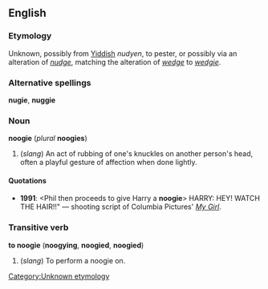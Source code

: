 ==English==
===Etymology===
Unknown, possibly from [[Yiddish]] ''nudyen'', to pester, or possibly via an alteration of ''[[nudge]]'', matching the alteration of ''[[wedge]]'' to ''[[wedgie]]''.<!--this belongs under the etymology of "nudge": originally from Latin ''nugae'',  "trifling matters."--> [[Category:Unknown etymology]]

===Alternative spellings===
'''nugie''', '''nuggie'''

===Noun===
'''noogie''' (''plural'' '''noogies''')

#(''slang'') An act of rubbing of one's knuckles on another person's head, often a playful gesture of affection when done lightly.

====Quotations====
*'''1991''': <Phil then proceeds to give Harry a '''noogie'''> HARRY: HEY! WATCH THE HAIR!!" &mdash; shooting script of Columbia Pictures' ''[[w:My Girl|My Girl]]''.

===Transitive verb===
'''to noogie''' ('''noogying''', '''noogied''', '''noogied''')

#(''slang'') To perform a noogie on.